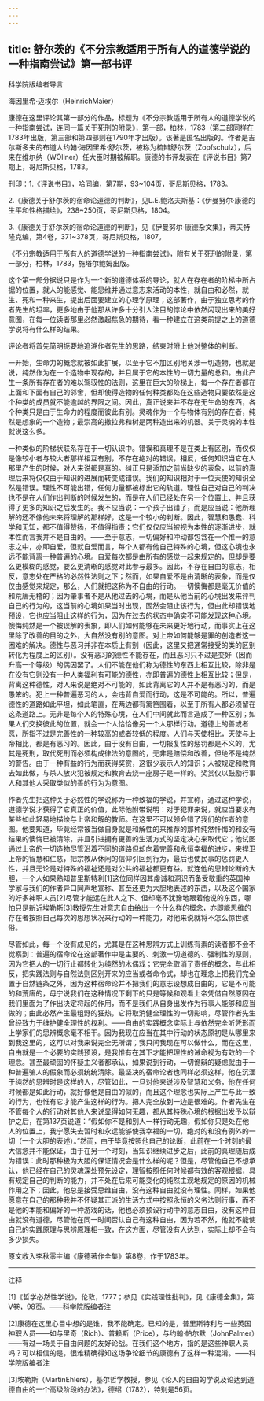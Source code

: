 ```yaml
---
---
---
```

title: 舒尔茨的《不分宗教适用于所有人的道德学说的一种指南尝试》第一部书评
---





科学院版编者导言


海因里希·迈埃尔（HeinrichMaier）

康德在这里评论其第一部分的作品，标题为《不分宗教适用于所有人的道德学说的一种指南尝试，连同一篇关于死刑的附录》，第一部，柏林，1783（第二部同样在1783年出版，第三部和第四部则在1790年才出版）。该著是匿名出版的。作者是吉尔斯多夫的布道人约翰·海因里希·舒尔茨，被称为梳辫舒尔茨（Zopfschulz），后来在维尔纳（WÖllner）任大臣时期被解职。康德的书评发表在《评说书目》第7期上，哥尼斯贝格，1783。

刊印：1.《评说书目》，哈同编，第7期，93~104页，哥尼斯贝格，1783。

2.《康德关于舒尔茨的宿命论道德的判断》，见L.E.鲍洛夫斯基：《伊曼努尔·康德的生平和性格描绘》，238~250页，哥尼斯贝格，1804。

3.《康德关于舒尔茨的宿命论道德的判断》，见《伊曼努尔·康德杂文集》，蒂夫特隆克编，第4卷，371~378页，哥尼斯贝格，1807。

《不分宗教适用于所有人的道德学说的一种指南尝试》，附有关于死刑的附录，第一部分，柏林，1783，施塔尔鲍姆出版。

这个第一部分据说只是作为一个新的道德体系的导论，就人在存在者的阶梯中所占据的位置，就人的能感觉、能思维并通过意志来活动的本性，就自由和必然，就生、死和一种来生，提出后面要建立的心理学原理；这部著作，由于独立思考的作者先生的坦率，更多地由于他那从许多十分引人注目的悖论中依然闪现出来的美好意图，在每一位读者那里必然激起焦急的期待，看一种建立在这类前提之上的道德学说将有什么样的结果。

评论者将首先简明扼要地追溯作者先生的思路，结束时附上他对整体的判断。

一开始，生命力的概念就被如此扩展，以至于它不加区别地关涉一切造物，也就是说，纯然作为在一个造物中现存的，并且属于它的本性的一切力量的总和。由此产生一条所有存在者的难以驾驭性的法则，这里在巨大的阶梯上，每一个存在者都在上面和下面有自己的邻舍，但却使得造物的任何种类都处在这些造物只要依然是这个种类的成员就不能逾越的界限之间。因此，真正说来并不存在无生命的东西，各个种类只是由于生命力的程度而彼此有别。灵魂作为一个与物体有别的存在者，纯然是想象的一个造物；最崇高的撒拉弗和树是两种造出来的机器。关于灵魂的本性就说这么多。

一种类似的阶梯状联系存在于一切认识中。错误和真理不是在类上有区别，而仅仅是像较小者与较大者那样相互有别，不存在绝对的错误，相反，任何知识当它在人那里产生的时候，对人来说都是真的。纠正只是添加之前尚缺少的表象，以前的真理后来将仅仅由于知识的进展而转变成错误。我们的知识相对于一位天使的知识全然是错误。理性不可能出错，任何力量都被标出它的轨道。理性自己对自己的判决也不是在人们作出判断的时候发生的，而是在人们已经处在另一个位置上、并且获得了更多的知识之后发生的。我不应当说：一个孩子出错了，而是应当说：他所理解的还不像他未来将理解的那样好，这是一个较小的判断。因此，智慧和愚蠢、科学和无知，都不值得赞扬，不值得指责；它们仅仅应当被视为本性的逐渐进步，就本性而言我并不是自由的。——至于意志，一切偏好和冲动都包含在一个惟一的意志之中，亦即自爱，但就自爱而言，每个人都有他自己特殊的心境，但这心境也永远不能背离一种普遍的心境。自爱每次都是由所有的感觉一起来规定的，但却是要么更模糊的感觉，要么更清晰的感觉对此参与最多。因此，不存在自由的意志，相反，意志处在严格的必然性法则之下；然而，如果自爱不是由清晰的表象，而是仅仅由感觉来规定，那么，人们就把这称为不自由的行动。一切懊悔都是毫无价值的和荒唐无稽的；因为肇事者不是从他过去的心境，而是从他当前的心境出发来评判自己的行为的，这当前的心境如果当时出现，固然会阻止该行为，但由此却错误地预设，它也应当阻止这样的行为，因为在过去的状态中确实不可能发现这种心境。懊悔纯然是一个被误解的表象，即人们如何能够在未来更好地行动，而事实上在这里除了改善的目的之外，大自然没有别的意图。对上帝如何能够是罪的创造者这一困难的解决。德性与恶习并非在本质上有别（因此，这里又把通常接受的类的区别转化为程度上的区别）。没有恶习的德性不能存在，而且恶习只不过是变好（因而升高一个等级）的偶因罢了。人们不能在他们称为德性的东西上相互比较，除非是在没有它则没有一种人类福利有可能的德性，亦即普遍的德性上相互比较；但是，背离这种德性，对人来说是绝对不可能的，如此背离它的人并不是有恶习的，而是愚笨的。犯上一种普遍恶习的人，会违背自爱而行动，这是不可能的。所以，普遍德性的道路如此平坦，如此笔直，在两边都有篱笆围着，以至于所有人都必须留在这条道路上。无非是每个人的特殊心境，在人们中间就此而言造成了一种区别；如果人们交换彼此的位置，就会一个人恰恰像另一个人那样行动。道德上的善或者恶，所指不过是完善性的一种较高的或者较低的程度。人们与天使相比，天使与上帝相比，都是有恶习的。因此，由于没有自由，一切报复性的惩罚都是不义的，尤其是死刑，取代死刑而必须构成律法的意图的，无非是赔偿和改善，但绝不是纯然的警告。由于一种有益的行为而获得奖赏，这很少表示人的知识；人被规定和教育去如此做，与杀人放火犯被规定和教育去烧一座房子是一样的。奖赏仅以鼓励行事人和其他人采取类似的善的行为为意图。

作者先生把这种关于必然性的学说称为一种致福的学说，并宣称，通过这种学说，道德学说才获得了它真正的价值，此际他附带说明：对于犯罪来说，就应当要求有某些如此轻易地描绘与上帝和解的教师。在这里不可以领会错了我们的作者的意图。他要知道，毕竟经常被当做自身就是和解性的来推荐的那种纯然忏悔的和没有结果的懊悔已被清除，并且引进拥有更善的生活方式的坚定决心来取代它；他试图通过上帝的一切造物尽管沿着不同的道路但却向着完善和永恒幸福的进步，来捍卫上帝的智慧和仁慈，把宗教从休闲的信仰引回到行为，最后也使民事的惩罚更人性，并且无论是对特殊的福祉还是对公共的福祉都更有益。就连他的思辨论断的大胆，一个人如果熟知普里斯特利[1]这位同样因其虔诚和洞识而备受敬重的英国神学家与我们的作者异口同声地宣称、甚至还更为大胆地表述的东西，以及这个国家的好多神职人员[2]尽管才能远在此人之下、但却毫不犹豫地跟着他说的东西，哪怕只是新近埃勒斯[3]教授先生对意志自由给出一个什么样的概念，亦即能思维的存在者按照自己每次的思想状况来行动的一种能力，对他来说就将不怎么惊世骇俗。

尽管如此，每一个没有成见的，尤其是在这种思辨方式上训练有素的读者都不会不觉察到：普遍的宿命论在这部著作中是主要的、刺激一切道德的、强制性的原则，因为它把人的一切行止都转化为纯然的木偶戏；它完全取消了责任的概念，与此相反，把实践法则与自然法则区别开来的应当或者命令式，却也在理念上把我们完全置于自然链条之外，因为这种宿命论并不把我们的意志设想成自由的，它是不可能的和荒唐的，毋宁说我们在这种情况下剩下的只是等候和观看上帝凭借自然原因在我们里面为了作出决定将起的作用，而不是我们从自身出发作为行事人能够和应当做的；由此必然产生最粗野的狂热，它将取消健全理性的一切影响，尽管作者先生曾经致力于维护健全理性的权利。——自由的实践概念实际上与依然完全听凭形而上学家们的思辨概念毫不相干。因为我现在应当在其中行动的状态原初是从哪里来到我这里的，这可以对我来说完全无所谓；我只问我现在可以做什么，而在这里，自由就是一个必要的实践预设，是我惟有在其下才能把理性的诫命视为有效的一个理念。甚至最顽固的怀疑主义者都承认，如果说到行动，一切诡辩的疑虑就由于一种普遍骗人的假象而必须统统清除。最坚决的宿命论者也同样必须这样，他在沉湎于纯然的思辨时是这样的人，尽管如此，一旦对他来说涉及智慧和义务，他在任何时候都是如此行动，就好像他是自由的似的，而且这个理念也实际上产生与此一致的行为，也惟有它才能产生这样的行为。把人完全放到一边是很难的。作者先生在不管每个人的行动对其他人来说显得如何无趣，都从其特殊心境的根据出发予以辩护之后，在第137页说道：“假如你不是和别人一样行动无趣，假如你只是处在他人的位置上，我宁愿失去暂时和永远能够使我幸福的一切，绝对的和没有例外的一切（一个大胆的表述）。”然而，由于毕竟按照他自己的论断，此前在一个时刻的最大信念并不能保证，由于在另一个时刻，当知识继续进步之后，此前的真理随后成为错误：此时那种极为大胆的保证情况会是什么样的呢？但是，尽管他自己不想承认，他已经在自己的灵魂深处预先设定，理智按照任何时候都有效的客观根据，具有规定自己的判断的能力，并不处在后来可能变化的纯然主观地规定的原因的机械作用之下；因此，他总是接受思维自由，没有这种自由就没有理性。同样，如果他愿意在自己的那种我并不怀疑其正派的生活方式中按照永恒的义务法则行事，而不是他的本能和偏好的一种游戏的话，他也必须预设行动中的意志自由，没有这种自由就没有道德，尽管他在同一时间否认自己有这种自由，因为若不然，他就不能使自己的实践原理与思辨原理相一致，在这方面，尽管没有人达到，实际上却不会有多少损失。

原文收入李秋零主编《康德著作全集》第8卷，作于1783年。



***



注释

[1]《哲学必然性学说》，伦敦，1777；参见《实践理性批判》，见《康德全集》，第Ⅴ卷，98页。——科学院版编者注

[2]康德在这里心目中想的是谁，我不能确定。已知的是，普里斯特利与一些英国神职人员——如与里奇（Rich）、普赖斯（Price），与约翰·帕尔默（JohnPalmer）——有过一场关于自由问题的友好论战。在我们这个地方，指的是这些神职人员吗？可以相信的是，很难精确得知这场争论细节的康德有了这样一种混淆。——科学院版编者注

[3]埃勒斯（MartinEhlers），基尔哲学教授，参见《论人的自由的学说及论达到道德自由的一个高级阶段的办法》，德绍（1782），特别是56页。